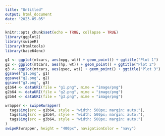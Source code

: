 ```yaml
---
title: "Untitled"
output: html_document
date: "2023-05-05"
---
```


```r
knitr::opts_chunk$set(echo = TRUE, collapse = TRUE)
library(ggplot2)
library(swipeR)
library(htmltools)
library(base64enc)
```

```r
g1 <- ggplot(mtcars, aes(mpg, wt)) + geom_point() + ggtitle("Plot 1")
g2 <- ggplot(mtcars, aes(hp, wt)) + geom_point() + ggtitle("Plot 2")
g3 <- ggplot(mtcars, aes(qsec, wt)) + geom_point() + ggtitle("Plot 3")
ggsave("g1.png", g1)
ggsave("g2.png", g2)
ggsave("g3.png", g3)
g1b64 <- dataURI(file = "g1.png", mime = "image/png")
g2b64 <- dataURI(file = "g2.png", mime = "image/png")
g3b64 <- dataURI(file = "g3.png", mime = "image/png")
```

```r
wrapper <- swipeRwrapper(
  tags$img(src = g1b64, style = "width: 500px; margin: auto;"),
  tags$img(src = g2b64, style = "width: 500px; margin: auto;"),
  tags$img(src = g3b64, style = "width: 500px; margin: auto;")
)
swipeR(wrapper, height = "400px", navigationColor = "navy")
```

